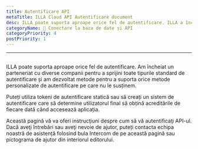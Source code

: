 ```yaml
---
title: Autentificare API
metaTitle: ILLA Cloud API Autentificare document
desc: ILLA poate suporta aproape orice fel de autentificare. ILLA a încheiat un parteneriat cu diverse companii pentru a sprijini toate tipurile standard de autentificare și a dezvoltat de asemenea metode pentru a suporta orice metode personalizate de autentificare pe care nu le susținem nativ.
categoryName: 📲 Conectare la baza de date și API
categoryPriority: 4
postPriority: 1
---
```


* * *

## <h2 hidden>API authentication</h2>

ILLA poate suporta aproape orice fel de autentificare. Am încheiat un parteneriat cu diverse companii pentru a sprijini toate tipurile standard de autentificare și am dezvoltat metode pentru a suporta orice metode personalizate de autentificare pe care nu le susținem.

Puteți utiliza tokeni de autentificare statică sau să creați un sistem de autentificare care să determine utilizatorul final să obțină acreditările de fiecare dată când accesează aplicația.

Această pagină vă va oferi instrucţiuni despre cum să vă autentificaţi API-ul. Dacă aveţi întrebări sau aveţi nevoie de ajutor, puteți contacta echipa noastră de asistență folosind bula Intercom de pe această pagină sau pictograma de ajutor din interiorul editorului.
